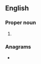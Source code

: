 {{also|Naia|naia}}
==English==

===Proper noun===
{{en-proper noun}}

# {{lb|en|US}} {{initialism of|{{w|National Association of Intercollegiate Athletics}}|lang=en}}

===Anagrams===
* {{anagrams|en|a=aain|-iana|IANA|naai}}